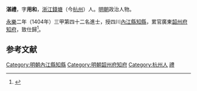 '''湛禮'''，字'''用和'''，[[浙江|浙江]][[錢塘|錢塘]]（今[[杭州|杭州]]）人。[[明朝|明朝]]政治人物。

[[永乐_(明朝)|永樂]]二年（1404年）三甲第四十二名進士，授四川[[內江縣|內江縣]][[知縣|知縣]]，累官廣東[[韶州府|韶州府]][[知府|知府]]，致仕歸<ref>{{cite book | language = zh-hans | author = 潘荣胜 | coauthors =  | title = 《明清进士录》 | url =  | date = 2006年 | location =  | publisher = [[中华书局|中华书局]] | id =  | isbn = 9787101043501 | pages = 26页 }}</ref>。

==参考文献==
<div class="references-small">
<references></references>
</div>

{{明朝人物小作品}}
{{永樂二年甲申科殿試金榜}}
{{DEFAULTSORT:Zhan湛}}
[[Category:明朝內江縣知縣|Category:明朝內江縣知縣]]
[[Category:明朝韶州府知府|Category:明朝韶州府知府]]
[[Category:杭州人|Category:杭州人]]
[[Category:湛姓|禮]]